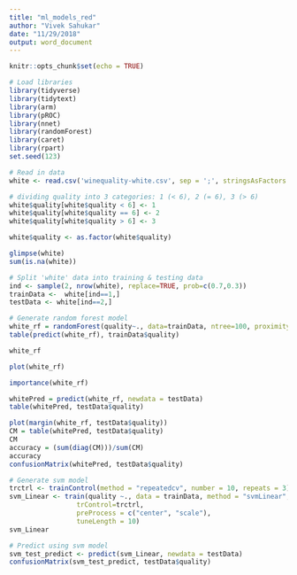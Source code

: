 ```yaml
---
title: "ml_models_red"
author: "Vivek Sahukar"
date: "11/29/2018"
output: word_document
---
```


```r
knitr::opts_chunk$set(echo = TRUE)
```

```r
# Load libraries
library(tidyverse)
library(tidytext)
library(arm)
library(pROC)
library(nnet)
library(randomForest)
library(caret)
library(rpart)
set.seed(123)
```

```r
# Read in data
white <- read.csv('winequality-white.csv', sep = ';', stringsAsFactors = F)

# dividing quality into 3 categories: 1 (< 6), 2 (= 6), 3 (> 6)
white$quality[white$quality < 6] <- 1
white$quality[white$quality == 6] <- 2
white$quality[white$quality > 6] <- 3

white$quality <- as.factor(white$quality)

glimpse(white)
sum(is.na(white))
```

```r
# Split 'white' data into training & testing data
ind <- sample(2, nrow(white), replace=TRUE, prob=c(0.7,0.3))
trainData <-  white[ind==1,]
testData <- white[ind==2,]
```

```r
# Generate random forest model
white_rf = randomForest(quality~., data=trainData, ntree=100, proximity=T)
table(predict(white_rf), trainData$quality)

white_rf
```

```r
plot(white_rf)
```

```r
importance(white_rf)
```

```r
whitePred = predict(white_rf, newdata = testData)
table(whitePred, testData$quality)
```

```r
plot(margin(white_rf, testData$quality))
CM = table(whitePred, testData$quality)
CM
accuracy = (sum(diag(CM)))/sum(CM)
accuracy
confusionMatrix(whitePred, testData$quality)

```

```r
# Generate svm model
trctrl <- trainControl(method = "repeatedcv", number = 10, repeats = 3)
svm_Linear <- train(quality ~., data = trainData, method = "svmLinear",
                 trControl=trctrl,
                 preProcess = c("center", "scale"),
                 tuneLength = 10)
svm_Linear
```

```r
# Predict using svm model
svm_test_predict <- predict(svm_Linear, newdata = testData)
confusionMatrix(svm_test_predict, testData$quality)
```
